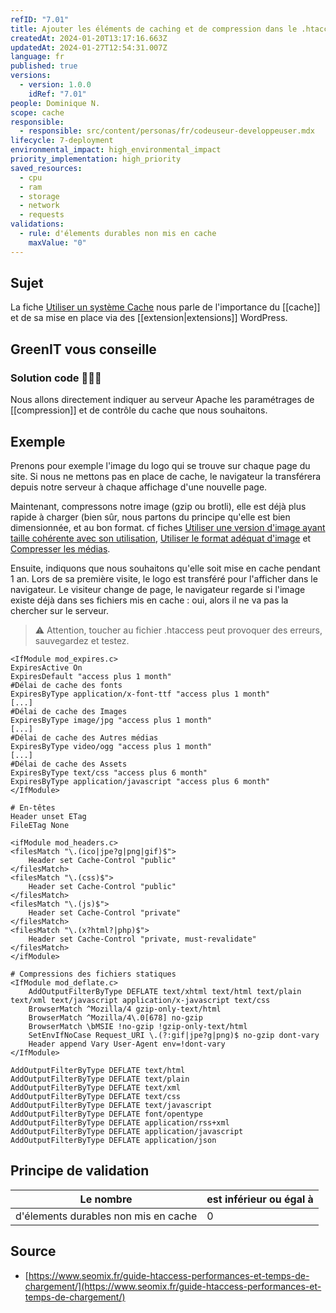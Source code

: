 ```yaml
---
refID: "7.01"
title: Ajouter les éléments de caching et de compression dans le .htaccess
createdAt: 2024-01-20T13:17:16.663Z
updatedAt: 2024-01-27T12:54:31.007Z
language: fr
published: true
versions:
  - version: 1.0.0
    idRef: "7.01"
people: Dominique N.
scope: cache
responsible:
  - responsible: src/content/personas/fr/codeuseur-developpeuser.mdx
lifecycle: 7-deployment
environmental_impact: high_environmental_impact
priority_implementation: high_priority
saved_resources:
  - cpu
  - ram
  - storage
  - network
  - requests
validations:
  - rule: d'élements durables non mis en cache
    maxValue: "0"
---
```


## Sujet

La fiche [Utiliser un système Cache](./WP_7.02-utiliser-un-systeme-de-cache.md) nous parle de l'importance du \[\[cache]] et de sa mise en place via des \[\[extension|extensions]] WordPress.

## GreenIT vous conseille

### Solution code 🌱🌱🌱

Nous allons directement indiquer au serveur Apache les paramétrages de \[\[compression]] et de contrôle du cache que nous souhaitons.

## Exemple

Prenons pour exemple l'image du logo qui se trouve sur chaque page du site. Si nous ne mettons pas en place de cache, le navigateur la transférera depuis notre serveur à chaque affichage d'une nouvelle page.

Maintenant, compressons notre image (gzip ou brotli), elle est déjà plus rapide à charger (bien sûr, nous partons du principe qu'elle est bien dimensionnée, et au bon format. cf fiches [Utiliser une version d'image ayant taille cohérente avec son utilisation](./WP_5.02-utiliser-le-format-adequat-d_image.md), [Utiliser le format adéquat d'image](./WP_5.02-utiliser-le-format-adequat-d_image.md) et [Compresser les médias](./WP_5.01-compresser-les-medias.md).

Ensuite, indiquons que nous souhaitons qu'elle soit mise en cache pendant 1 an.
Lors de sa première visite, le logo est transféré pour l'afficher dans le navigateur. Le visiteur change de page, le navigateur regarde si l'image existe déjà dans ses fichiers mis en cache : oui, alors il ne va pas la chercher sur le serveur.

> ⚠️ Attention, toucher au fichier .htaccess peut provoquer des erreurs, sauvegardez et testez.

```apacheconf
<IfModule mod_expires.c>
ExpiresActive On
ExpiresDefault "access plus 1 month"
#Délai de cache des fonts
ExpiresByType application/x-font-ttf "access plus 1 month"
[...]
#Délai de cache des Images
ExpiresByType image/jpg "access plus 1 month"
[...]
#Délai de cache des Autres médias
ExpiresByType video/ogg "access plus 1 month"
[...]
#Délai de cache des Assets
ExpiresByType text/css "access plus 6 month"
ExpiresByType application/javascript "access plus 6 month"
</IfModule>

# En-têtes
Header unset ETag
FileETag None

<ifModule mod_headers.c>
<filesMatch "\.(ico|jpe?g|png|gif)$">
    Header set Cache-Control "public"
</filesMatch>
<filesMatch "\.(css)$">
    Header set Cache-Control "public"
</filesMatch>
<filesMatch "\.(js)$">
    Header set Cache-Control "private"
</filesMatch>
<filesMatch "\.(x?html?|php)$">
    Header set Cache-Control "private, must-revalidate"
</filesMatch>
</ifModule>

# Compressions des fichiers statiques
<IfModule mod_deflate.c>
    AddOutputFilterByType DEFLATE text/xhtml text/html text/plain text/xml text/javascript application/x-javascript text/css
    BrowserMatch ^Mozilla/4 gzip-only-text/html
    BrowserMatch ^Mozilla/4\.0[678] no-gzip
    BrowserMatch \bMSIE !no-gzip !gzip-only-text/html
    SetEnvIfNoCase Request_URI \.(?:gif|jpe?g|png)$ no-gzip dont-vary
    Header append Vary User-Agent env=!dont-vary
</IfModule>

AddOutputFilterByType DEFLATE text/html
AddOutputFilterByType DEFLATE text/plain
AddOutputFilterByType DEFLATE text/xml
AddOutputFilterByType DEFLATE text/css
AddOutputFilterByType DEFLATE text/javascript
AddOutputFilterByType DEFLATE font/opentype
AddOutputFilterByType DEFLATE application/rss+xml
AddOutputFilterByType DEFLATE application/javascript
AddOutputFilterByType DEFLATE application/json
```

## Principe de validation

|              Le nombre               | est inférieur ou égal à |
| :----------------------------------: | ----------------------- |
| d'élements durables non mis en cache | 0                       |

## Source

- [https://www.seomix.fr/guide-htaccess-performances-et-temps-de-chargement/](https://www.seomix.fr/guide-htaccess-performances-et-temps-de-chargement/)
